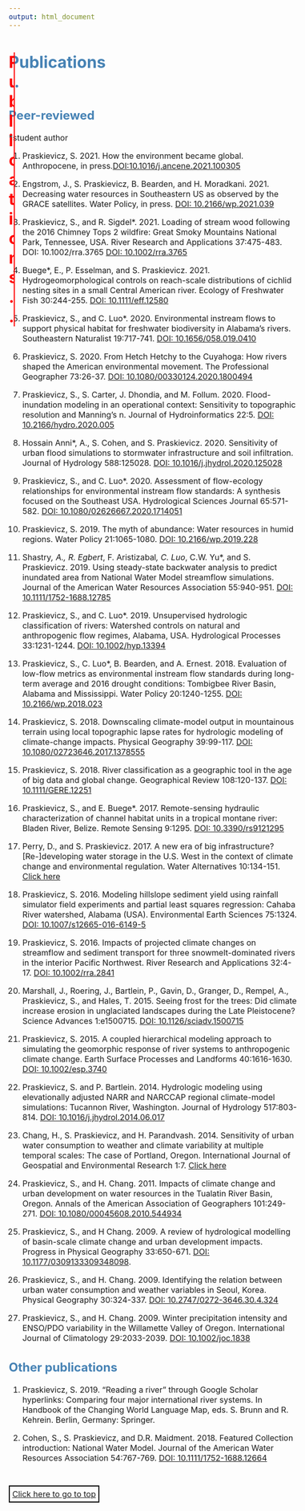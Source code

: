 ```yaml
---
output: html_document
---
```



<div id = "top" class="ani">
  <h1>
  Publications..
</h1>
</div>


<style type="text/css">

html {
  scroll-behavior: smooth;
}

.ani {
  width: 200px;
  position: relative
}

.ani h1::before {
  content: "Publications..";
  position: absolute;
  width: 100%;
  color: red;
  border-right: 2px solid red;
  overflow: hidden;
  animation: textreveal 4s linear infinite; 
}

@keyframes textreveal {
  0% {width: 0;}
  50% {width: 100%}
  100% {width: 0}
}

</style>










<style type="text/css">
body {
  font-size: 12pt;
}

h1, h2, h3{
  color: #4682B4;
  hyphens: none;
}

#TOC {
  margin: 25px 0px 20px 0px;
}

hr {
  border-top: 5px solid #F0F8FF;
}

.clearfix {
  overflow: auto;
}

img {
  margin-right: 20px;
  box-shadow: 5px 5px 10px #ccc;
}

</style>


## Peer-reviewed
*student author

1. Praskievicz, S. 2021. How the environment became global. Anthropocene, in press.[DOI:10.1016/j.ancene.2021.100305](https://doi.org/DOI:10.1016/j.ancene.2021.100305)


1. Engstrom, J., S. Praskievicz, B. Bearden, and H. Moradkani. 2021. Decreasing water resources in Southeastern US as observed by the GRACE satellites. Water Policy, in press. [DOI: 10.2166/wp.2021.039](https://doi.org/DOI: 10.2166/wp.2021.039)


1. Praskievicz, S., and R. Sigdel*. 2021. Loading of stream wood following the 2016 Chimney Tops 2 wildfire: Great Smoky Mountains National Park, Tennessee, USA. River Research and Applications 37:475-483. DOI: 10.1002/rra.3765  [DOI: 10.1002/rra.3765](https://doi.org/DOI: 10.1002/rra.3765) 

1. Buege*, E., P. Esselman, and S. Praskievicz. 2021. Hydrogeomorphological controls on reach-scale distributions of cichlid nesting sites in a small Central American river. Ecology of Freshwater Fish 30:244-255. [DOI: 10.1111/eff.12580](https://doi.org/DOI: 10.1111/eff.12580)

1. Praskievicz, S., and C. Luo*. 2020. Environmental instream flows to support physical habitat for freshwater biodiversity in Alabama’s rivers. Southeastern Naturalist 19:717-741. [DOI: 10.1656/058.019.0410](https://doi.org/DOI: 10.1656/058.019.0410) 

1. Praskievicz, S. 2020. From Hetch Hetchy to the Cuyahoga: How rivers shaped the American environmental movement. The Professional Geographer 73:26-37. [DOI: 10.1080/00330124.2020.1800494](https://doi.org/DOI: 10.1080/00330124.2020.1800494)

1. Praskievicz, S., S. Carter, J. Dhondia, and M. Follum. 2020. Flood-inundation modeling in an operational context: Sensitivity to topographic resolution and Manning’s n. Journal of Hydroinformatics 22:5. [DOI: 10.2166/hydro.2020.005](https://doi.org/DOI: 10.2166/hydro.2020.005)  

1. Hossain Anni*, A., S. Cohen, and S. Praskievicz. 2020. Sensitivity of urban flood simulations to stormwater infrastructure and soil infiltration. Journal of Hydrology 588:125028. [DOI: 10.1016/j.jhydrol.2020.125028](https://doi.org/10.1016/j.jhydrol.2020.125028)

1. Praskievicz, S., and C. Luo*. 2020. Assessment of flow-ecology relationships for environmental instream flow standards: A synthesis focused on the Southeast USA. Hydrological Sciences Journal 65:571-582. [DOI: 10.1080/02626667.2020.1714051](https://doi.org/DOI: 10.1080/02626667.2020.1714051)

1. Praskievicz, S. 2019. The myth of abundance: Water resources in humid regions. Water Policy 21:1065-1080. [DOI: 10.2166/wp.2019.228](https://doi.org/DOI: 10.2166/wp.2019.228)

1. Shastry*, A., R. Egbert*, F. Aristizabal*, C. Luo*, C.W. Yu*, and S. Praskievicz. 2019. Using steady-state backwater analysis to predict inundated area from National Water Model streamflow simulations. Journal of the American Water Resources Association 55:940-951. [DOI: 10.1111/1752-1688.12785](https://doi.org/DOI: 10.1111/1752-1688.12785)

1. Praskievicz, S., and C. Luo*. 2019. Unsupervised hydrologic classification of rivers: Watershed controls on natural and anthropogenic flow regimes, Alabama, USA. Hydrological Processes 33:1231-1244. [DOI: 10.1002/hyp.13394](https://doi.org/DOI: 10.1002/hyp.13394)

1. Praskievicz, S., C. Luo*, B. Bearden, and A. Ernest. 2018. Evaluation of low-flow metrics as environmental instream flow standards during long-term average and 2016 drought conditions: Tombigbee River Basin, Alabama and Mississippi. Water Policy 20:1240-1255. [DOI: 10.2166/wp.2018.023](https://doi.org/10.2166/wp.2018.023)

1. Praskievicz, S. 2018. Downscaling climate-model output in mountainous terrain using local topographic lapse rates for hydrologic modeling of climate-change impacts. Physical Geography 39:99-117. [DOI: 10.1080/02723646.2017.1378555](https://doi.org/10.1080/02723646.2017.1378555)

1. Praskievicz, S. 2018. River classification as a geographic tool in the age of big data and global change. Geographical Review 108:120-137. [DOI: 10.1111/GERE.12251](https://doi.org/10.1111/GERE.12251)

1. Praskievicz, S., and E. Buege*. 2017. Remote-sensing hydraulic characterization of channel habitat units in a tropical montane river: Bladen River, Belize. Remote Sensing 9:1295. [DOI: 10.3390/rs9121295](https://doi.org/10.3390/rs9121295)

1. Perry, D., and S. Praskievicz. 2017. A new era of big infrastructure? [Re-]developing water storage in the U.S. West in the context of climate change and environmental regulation. Water Alternatives 10:134-151. [Click here](http://www.water-alternatives.org/index.php/alldoc/articles/vol10/v10issue2/363-a10-2-13/file)

1. Praskievicz, S. 2016. Modeling hillslope sediment yield using rainfall simulator field experiments and partial least squares regression: Cahaba River watershed, Alabama (USA). Environmental Earth Sciences 75:1324. [DOI: 10.1007/s12665-016-6149-5](https://doi.org/10.1007/s12665-016-6149-5)

1. Praskievicz, S. 2016. Impacts of projected climate changes on streamflow and sediment transport for three snowmelt-dominated rivers in the interior Pacific Northwest. River Research and Applications 32:4-17. [DOI: 10.1002/rra.2841](https://doi.org/10.1002/rra.2841)

1. Marshall, J., Roering, J., Bartlein, P., Gavin, D., Granger, D., Rempel, A., Praskievicz, S., and Hales, T. 2015. Seeing frost for the trees: Did climate increase erosion in unglaciated landscapes during the Late Pleistocene? Science Advances 1:e1500715. [DOI: 10.1126/sciadv.1500715](https://doi.org/10.1126/sciadv.1500715)

1. Praskievicz, S. 2015. A coupled hierarchical modeling approach to simulating the geomorphic response of river systems to anthropogenic climate change. Earth Surface Processes and Landforms 40:1616-1630. [DOI: 10.1002/esp.3740](https://doi.org/10.1002/esp.3740)

1. Praskievicz, S. and P. Bartlein. 2014. Hydrologic modeling using elevationally adjusted NARR and NARCCAP regional climate-model simulations: Tucannon River, Washington. Journal of Hydrology 517:803-814. [DOI: 10.1016/j.jhydrol.2014.06.017](https://doi.org/10.1016/j.jhydrol.2014.06.017)

1. Chang, H., S. Praskievicz, and H. Parandvash. 2014. Sensitivity of urban water consumption to weather and climate variability at multiple temporal scales: The case of Portland, Oregon. International Journal of Geospatial and Environmental Research 1:7. [Click here](https://dc.uwm.edu/cgi/viewcontent.cgi?article=1010&context=ijger)

1. Praskievicz, S., and H. Chang. 2011. Impacts of climate change and urban development on water resources in the Tualatin River Basin, Oregon. Annals of the American Association of Geographers 101:249-271. [DOI: 10.1080/00045608.2010.544934](https://doi.org/10.1080/00045608.2010.544934)

1. Praskievicz, S., and H Chang. 2009. A review of hydrological modelling of basin-scale climate change and urban development impacts. Progress in Physical Geography 33:650-671. [DOI: 10.1177/0309133309348098](https://doi.org/10.1177/0309133309348098).

1. Praskievicz, S., and H. Chang. 2009. Identifying the relation between urban water consumption and weather variables in Seoul, Korea. Physical Geography 30:324-337. [DOI: 10.2747/0272-3646.30.4.324](https://doi.org/10.2747/0272-3646.30.4.324)

1. Praskievicz, S., and H. Chang. 2009. Winter precipitation intensity and ENSO/PDO variability in the Willamette Valley of Oregon. International Journal of Climatology 29:2033-2039. [DOI: 10.1002/joc.1838](https://doi.org/10.1002/joc.1838)


## Other publications
1. Praskievicz, S. 2019. “Reading a river” through Google Scholar hyperlinks: Comparing four major international river systems. In Handbook of the Changing World Language Map, eds. S. Brunn and R. Kehrein. Berlin, Germany: Springer.

1. Cohen, S., S. Praskievicz, and D.R. Maidment. 2018. Featured Collection introduction: National Water Model. Journal of the American Water Resources Association 54:767-769. [DOI: 10.1111/1752-1688.12664](https://doi.org/10.1111/1752-1688.12664)


<br>


<style type="text/css">

a.button {
    padding: 5px;
    border: 2px solid black;
}


</style>

<a href="#top" class="button">Click here to go to top</a>

